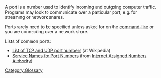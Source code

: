 {{Wikipedia|Port (computer networking)}}

A port is a number used to identify incoming and outgoing computer traffic. Programs may look to communicate over a particular port, e.g. for streaming or network shares.

Ports rarely need to be specified unless asked for on the [[command-line]] or you are connecting over a network share.

Lists of common ports:
* [[Wikipedia:List of TCP and UDP port numbers|List of TCP and UDP port numbers]] (at Wikipedia)
* [https://www.iana.org/assignments/service-names-port-numbers/service-names-port-numbers.txt Service Names for Port Numbers] (from [[Wikipedia:Internet Assigned Numbers Authority|Internet Assigned Numbers Authority]])

[[Category:Glossary]]